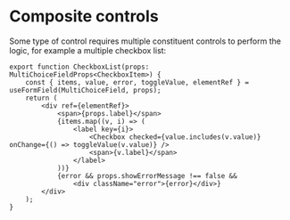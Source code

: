 <Module name="zeta-dom-react" />

# Composite controls

Some type of control requires multiple constituent controls to perform the logic, for example a multiple checkbox list:

```tsx
export function CheckboxList(props: MultiChoiceFieldProps<CheckboxItem>) {
    const { items, value, error, toggleValue, elementRef } = useFormField(MultiChoiceField, props);
    return (
        <div ref={elementRef}>
            <span>{props.label}</span>
            {items.map((v, i) => (
                <label key={i}>
                    <Checkbox checked={value.includes(v.value)} onChange={() => toggleValue(v.value)} />
                    <span>{v.label}</span>
                </label>
            ))}
            {error && props.showErrorMessage !== false &&
                <div className="error">{error}</div>}
        </div>
    );
}
```
